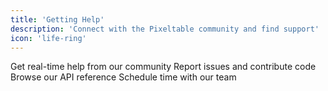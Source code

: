 ```yaml
---
title: 'Getting Help'
description: 'Connect with the Pixeltable community and find support'
icon: 'life-ring'
---
```


<CardGroup cols={4}>
  <Card title="Discord" icon="discord" href="https://discord.gg/QPyqFYx2UN">
    Get real-time help from our community
  </Card>
  <Card title="GitHub" icon="github" href="https://github.com/pixeltable/pixeltable">
    Report issues and contribute code
  </Card>
  <Card title="API Reference" icon="book" href="https://pixeltable.github.io/pixeltable/">
    Browse our API reference
  </Card>
  <Card title="Office Hours" icon="calendar" href="https://calendar.google.com/calendar/u/0/appointments/schedules/AcZssZ0BSvx8SRh7HoLdgvGeYUuhdyaifN42nhieCJESo3B1Hmy_buqteAagnSwADXG1lhKFUg3_VTZM">
    Schedule time with our team
  </Card>
</CardGroup>

